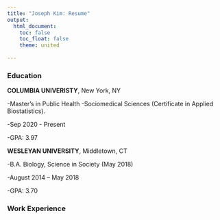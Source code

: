 ```yaml
---
title: "Joseph Kim: Resume"
output: 
  html_document:
    toc: false
    toc_float: false
    theme: united
    
---
```



### Education

**COLUMBIA UNIVERISTY**, New York, NY 

  -Master’s in Public Health
      -Sociomedical Sciences (Certificate in Applied Biostatistics). 
      
  -Sep 2020 - Present
  
  -GPA: 3.97 



**WESLEYAN UNIVERSITY**, Middletown, CT 

  -B.A. Biology, Science in Society (May 2018)

  -August 2014 – May 2018 
  
  -GPA: 3.70 

### Work Experience
